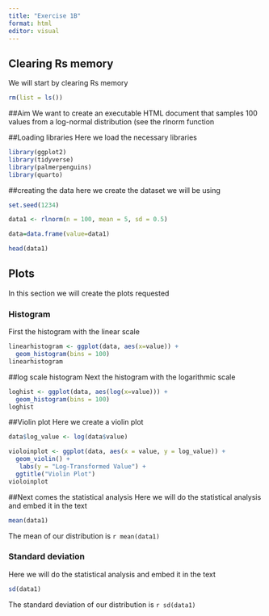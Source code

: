 ---
title: "Exercise 1B"
format: html
editor: visual
---


## Clearing Rs memory
We will start by clearing Rs memory
```{r}
rm(list = ls())
```

##Aim
We want to create an executable HTML document that samples
100 values from a log-normal distribution (see the rlnorm function

##Loading libraries
Here we load the necessary libraries
```{r}
library(ggplot2)
library(tidyverse)
library(palmerpenguins)
library(quarto)
``` 

##creating the data
here we create the dataset we will be using
```{r}

set.seed(1234)

data1 <- rlnorm(n = 100, mean = 5, sd = 0.5)

data=data.frame(value=data1)

head(data1)

```

## Plots
In this section we will create the plots requested

### Histogram
First the histogram with the linear scale
```{r}
linearhistogram <- ggplot(data, aes(x=value)) +
  geom_histogram(bins = 100) 
linearhistogram
```
##log scale histogram
Next the histogram with the logarithmic scale
```{r}
loghist <- ggplot(data, aes(log(x=value))) +
  geom_histogram(bins = 100) 
loghist
```

##Violin plot
Here we create a violin plot

```{r}
data$log_value <- log(data$value)

violoinplot <- ggplot(data, aes(x = value, y = log_value)) +
  geom_violin() +
   labs(y = "Log-Transformed Value") +
  ggtitle("Violin Plot")
violoinplot

```

##Next comes the statistical analysis
Here we will do the statistical analysis and embed it in the text
```{r}
mean(data1)

```
The mean of our distribution is
`r mean(data1)`

### Standard deviation

Here we will do the statistical analysis and embed it in the text

```{r}
sd(data1)

```

The standard deviation of our distribution is `r sd(data1)`



